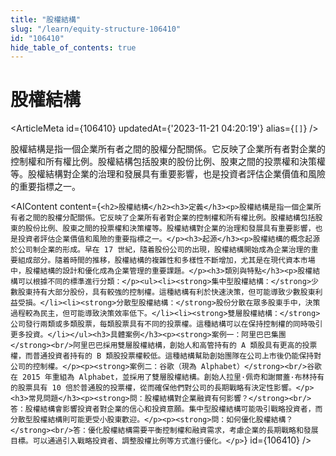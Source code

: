 ```yaml
---
title: "股權結構"
slug: "/learn/equity-structure-106410"
id: "106410"
hide_table_of_contents: true
---
```



# 股權結構

<ArticleMeta id={106410} updatedAt={'2023-11-21 04:20:19'} alias={`[]`} />
<div className='border-solid border-b border-t-0 my-4 border-[var(--ifm-color-gray-300)]' />

股權結構是指一個企業所有者之間的股權分配關係。它反映了企業所有者對企業的控制權和所有權比例。股權結構包括股東的股份比例、股東之間的投票權和決策權等。股權結構對企業的治理和發展具有重要影響，也是投資者評估企業價值和風險的重要指標之一。

<AIContent content={`<h2>股權結構</h2><h3>定義</h3><p>股權結構是指一個企業所有者之間的股權分配關係。它反映了企業所有者對企業的控制權和所有權比例。股權結構包括股東的股份比例、股東之間的投票權和決策權等。股權結構對企業的治理和發展具有重要影響，也是投資者評估企業價值和風險的重要指標之一。</p><h3>起源</h3><p>股權結構的概念起源於公司制企業的形成。早在 17 世紀，隨着股份公司的出現，股權結構開始成為企業治理的重要組成部分。隨着時間的推移，股權結構的複雜性和多樣性不斷增加，尤其是在現代資本市場中，股權結構的設計和優化成為企業管理的重要課題。</p><h3>類別與特點</h3><p>股權結構可以根據不同的標準進行分類：</p><ul><li><strong>集中型股權結構：</strong>少數股東持有大部分股份，具有較強的控制權。這種結構有利於快速決策，但可能導致少數股東利益受損。</li><li><strong>分散型股權結構：</strong>股份分散在眾多股東手中，決策過程較為民主，但可能導致決策效率低下。</li><li><strong>雙層股權結構：</strong>公司發行兩類或多類股票，每類股票具有不同的投票權。這種結構可以在保持控制權的同時吸引更多投資。</li></ul><h3>具體案例</h3><p><strong>案例一：阿里巴巴集團</strong><br/>阿里巴巴採用雙層股權結構，創始人和高管持有的 A 類股具有更高的投票權，而普通投資者持有的 B 類股投票權較低。這種結構幫助創始團隊在公司上市後仍能保持對公司的控制權。</p><p><strong>案例二：谷歌（現為 Alphabet）</strong><br/>谷歌在 2015 年重組為 Alphabet，並採用了雙層股權結構。創始人拉里·佩奇和謝爾蓋·布林持有的股票具有 10 倍於普通股的投票權，從而確保他們對公司的長期戰略有決定性影響。</p><h3>常見問題</h3><p><strong>問：股權結構對企業融資有何影響？</strong><br/>答：股權結構會影響投資者對企業的信心和投資意願。集中型股權結構可能吸引戰略投資者，而分散型股權結構則可能更受小股東歡迎。</p><p><strong>問：如何優化股權結構？</strong><br/>答：優化股權結構需要平衡控制權和融資需求，考慮企業的長期戰略和發展目標。可以通過引入戰略投資者、調整股權比例等方式進行優化。</p>`} id={106410} />
